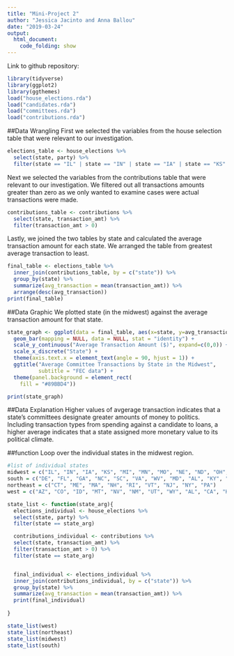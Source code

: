 ```yaml
---
title: "Mini-Project 2"
author: "Jessica Jacinto and Anna Ballou"
date: "2019-03-24"
output: 
  html_document:
    code_folding: show
---
```

Link to github repository: 

```r
library(tidyverse)
library(ggplot2)
library(ggthemes)
load("house_elections.rda")
load("candidates.rda")
load("committees.rda")
load("contributions.rda")
```
##Data Wrangling
First we selected the variables from the house selection table that were relevant to our investigation. 
```r
elections_table <- house_elections %>%
  select(state, party) %>%
  filter(state == "IL" | state == "IN" | state == "IA" | state == "KS" | state == "MI" | state == "MN" | state == "MO" | state == "NE" | state == "ND" | state == "OH" | state == "SD" | state == "WI")
```
Next we selected the variables from the contributions table that were relevant to our investigation. We filtered out all transactions amounts greater than zero as we only wanted to examine cases were actual transactions were made. 
```r
contributions_table <- contributions %>%
  select(state, transaction_amt) %>%
  filter(transaction_amt > 0)
```  
Lastly, we joined the two tables by state and calculated the average transaction amount for each state. We arranged the table from greatest average transaction to least. 
```r
final_table <- elections_table %>%
  inner_join(contributions_table, by = c("state")) %>%
  group_by(state) %>%
  summarize(avg_transaction = mean(transaction_amt)) %>%
  arrange(desc(avg_transaction))
print(final_table)
```

##Data Graphic
We plotted state (in the midwest) against the average transaction amount for that state. 
```r
state_graph <- ggplot(data = final_table, aes(x=state, y=avg_transaction)) +
  geom_bar(mapping = NULL, data = NULL, stat = "identity") +
  scale_y_continuous("Average Transaction Amount ($)", expand=c(0,0)) +
  scale_x_discrete("State") +
  theme(axis.text.x = element_text(angle = 90, hjust = 1)) +
  ggtitle("Average Committee Transactions by State in the Midwest", 
          subtitle = "FEC data") +
  theme(panel.background = element_rect(
    fill = "#89BBD4"))

print(state_graph)
```

##Data Explanation
Higher values of avgerage transaction indicates that a state's committees designate greater amounts of money to politics. Including transaction types from spending against a candidate to loans, a higher average indicates that a state assigned more monetary value to its political climate.

##function
Loop over the individual states in the midwest region. 
```r
#list of individual states 
midwest = c("IL", "IN", "IA", "KS", "MI", "MN", "MO", "NE", "ND", "OH", "SD", "WI")
south = c("DE", "FL", "GA", "NC", "SC", "VA", "WV", "MD", "AL", "KY", "MI", "TN", "AK", "LA", "OK", "TX")
northeast = c("CT", "ME", "MA", "NH", "RI", "VT", "NJ", "NY", "PA")
west = c("AZ", "CO", "ID", "MT", "NV", "NM", "UT", "WY", "AL", "CA", "HI", "OR", "WA")

```

```r

state_list <- function(state_arg){
  elections_individual <- house_elections %>%
  select(state, party) %>%
  filter(state == state_arg)

  contributions_individual <- contributions %>%
  select(state, transaction_amt) %>%
  filter(transaction_amt > 0) %>%
  filter(state == state_arg)


  final_individual <- elections_individual %>%
  inner_join(contributions_individual, by = c("state")) %>%
  group_by(state) %>%
  summarize(avg_transaction = mean(transaction_amt)) %>%
  print(final_individual)
  
}

state_list(west)
state_list(northeast)
state_list(midwest)
state_list(south)
``` 





